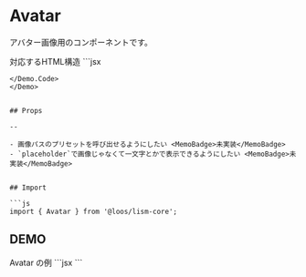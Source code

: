 
# Avatar

アバター画像用のコンポーネントです。

<Demo>
	<Demo.Title>対応するHTML構造</Demo.Title>
<Demo.Code>
```jsx
<div class="e--avatar">
	<img {...} />
</div>

```
</Demo.Code>
</Demo>


## Props

--

- 画像パスのプリセットを呼び出せるようにしたい <MemoBadge>未実装</MemoBadge>
- `placeholder`で画像じゃなくて一文字とかで表示できるようにしたい <MemoBadge>未実装</MemoBadge>


## Import

```js
import { Avatar } from '@loos/lism-core';
```

## DEMO

<Demo>
	<Demo.Title>Avatar の例</Demo.Title>
	<Demo.Preview resize p={20}>
		<Avatar size='5rem' objectPosition='top'>
			<Media src="https://images.unsplash.com/photo-1599566150163-29194dcaad36?auto=format&fit=crop&q=60&dpr=2&h=200&w=120&ixid=M3wxMjA3fDB8MXxhbGx8fHx8fHx8fHwxNjk4Nzg4ODY3fA&ixlib=rb-4.0.3" alt='' width='50' height='50' objectPosition='center 40%'/>
		</Avatar>
		<Avatar size='5rem' radius='4' shadow='1' bd={{w:'2px', c: 'purple:0.4'}}>
			<Media src="https://images.unsplash.com/photo-1541823709867-1b206113eafd?auto=format&fit=crop&q=60&dpr=2&h=200&w=120&ixid=M3wxMjA3fDB8MXxhbGx8fHx8fHx8fHwxNjk4Nzg5MDE5fA&ixlib=rb-4.0.3" alt='' width='50' height='50' objectPosition='center 25%'/>
		</Avatar>
	</Demo.Preview>
	<Demo.Code>
```jsx
<Avatar size='5rem'>
	<Media src="..." alt='' width='50' height='50'/>
</Avatar>
<Avatar size='5rem' radius='4' shadow='1' bd={{w:'2px', c: 'purple:0.4'}}>
	<Media src="..." alt='' width='50' height='50' objectPosition='center 25%'/>
</Avatar>
```
	</Demo.Code>
</Demo>
